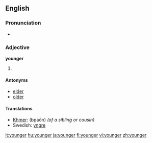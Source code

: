 ==English==

===Pronunciation===
*{{audio|en-us-younger.ogg|Audio (US)}}


===Adjective===
'''younger'''

# {{comparative of|[[young]]}}

====Antonyms====
*[[elder]]
*[[older]]

====Translations====
*[[Khmer]]: {{KMchar|[[ប្អន]]}} (bpaōn) ''(of a sibling or cousin)''
*Swedish: [[yngre]]

[[it:younger]]
[[hu:younger]]
[[ja:younger]]
[[fi:younger]]
[[vi:younger]]
[[zh:younger]]